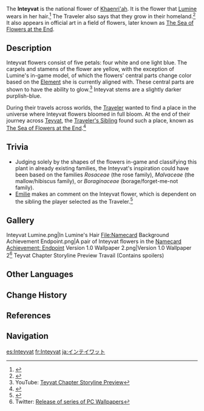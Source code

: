 {{Terminology Infobox
|image        = Inteyvat.png
|type         = Lore
}}
The '''Inteyvat''' is the national flower of [[Khaenri'ah]]. It is the flower that [[Lumine]] wears in her hair.<ref>{{Ref/Quest|Memories of Inteyvat}}</ref> The Traveler also says that they grow in their homeland.<ref>{{Ref/Quest|Mary-Ann's Story}}</ref> It also appears in official art in a field of flowers, later known as [[The Sea of Flowers at the End]].

==Description==
{{Quote|It is the national flower of Khaenri'ah: the "Inteyvat." It once bloomed all over the nation.<br><br>It would only last two weeks before wilting. But if you were to pluck one and take it out of Khaenri'ah, the petals would stop growing and turn hard.<br><br>Only when it finally returned to its home soil would the petals grow soft once more, and finally turn to dust...<br><br>So the Inteyvat is a symbol for a wanderer far from home, signifying the tenderness of the homeland.|[[Dainsleif]] in [[Memories of Inteyvat]]}}
Inteyvat flowers consist of five petals: four white and one light blue. The carpels and stamens of the flower are yellow, with the exception of Lumine's in-game model, of which the flowers' central parts change color based on the [[Element]] she is currently aligned with.  These central parts are shown to have the ability to glow.<ref>YouTube: [https://youtu.be/TAlKhARUcoY Teyvat Chapter Storyline Preview]</ref> Inteyvat stems are a slightly darker purplish-blue.

During their travels across worlds, the [[Traveler]] wanted to find a place in the universe where Inteyvat flowers bloomed in full bloom. At the end of their journey across [[Teyvat]], the [[Traveler's Sibling]] found such a place, known as [[The Sea of Flowers at the End]].<ref>{{Ref/Quest|World-Order Narration}}</ref>

==Trivia==
* Judging solely by the shapes of the flowers in-game and classifying this plant in already existing families, the Inteyvat's inspiration could have been based on the families ''Rosaceae'' (the rose family), ''Malvaceae'' (the mallow/hibiscus family), or ''Boraginaceae'' (borage/forget-me-not family).
* [[Emilie]] makes an comment on the Inteyvat flower, which is dependent on the sibling the player selected as the Traveler.<ref>{{Ref/VO|character=Emilie|vo=Interesting Things|quote={{MC|m=Nothing can be more interesting than encountering new things. You've traveled to so many places, and I'm sure your range of experience is much broader than my own, so I was wondering if I could make a request... Have you ever encountered a flower, or spice maybe, that left a particularly strong impression on you? Could you tell me about it?<br>The "Inteyvat" flower... Huh, can't say I've ever heard of it, but that's certainly a grand-sounding name. Alright, well, I've made a note of it. If I'm lucky enough to ever see it in person, I'll certainly let you know.|f=May I ask you something? The flower you wear in your hair... I've never seen one like it before. If you saw fit to fashion it into a hair accessory, I imagine it means a great deal to you.<br>The "Inteyvat" flower... Huh, that's certainly a grand-sounding name. I don't know how you came to possess it, but I'm sure it means you are very important to this world.}}}}</ref>

==Gallery==
<gallery>
Inteyvat Lumine.png|In Lumine's Hair
File:Namecard Background Achievement Endpoint.png|A pair of Inteyvat flowers in the [[Namecard]] [[Achievement: Endpoint]]
Version 1.0 Wallpaper 2.png|Version 1.0 Wallpaper 2<ref name="Wallpaper Feb10 2021">Twitter: [https://twitter.com/GenshinImpact/status/1359355005577224196 Release of series of PC Wallpapers]</ref>
Teyvat Chapter Storyline Preview Travail (Contains spoilers)
</gallery>

==Other Languages==
{{Other Languages
|en      = Inteyvat
|zhs     = 因提瓦特
|zhs_rm  = Yīntíwǎtè
|zht     = 因提瓦特
|zht_rm  = Yīntíwǎtè
|ja      = インテイワット
|ja_rm   = Inteiwatto
|ko      = 인티바트
|es      = Inteyvat
|fr      = Inteyvat
|ru      = Интейват
|th      = Inteyvat
|vi      = Inteyvat
|de      = Inteyvat
|id      = Inteyvat
|pt      = Inteyvat
|tr      = Inteyvat
|it      = Inteyvat
}}

==Change History==
{{Change History|introduced=2.6}}

==References==
{{Reflist}}

==Navigation==
{{Lore Navbox|Terminology}}

[[es:Inteyvat]]
[[fr:Inteyvat]]
[[ja:インテイワット]]